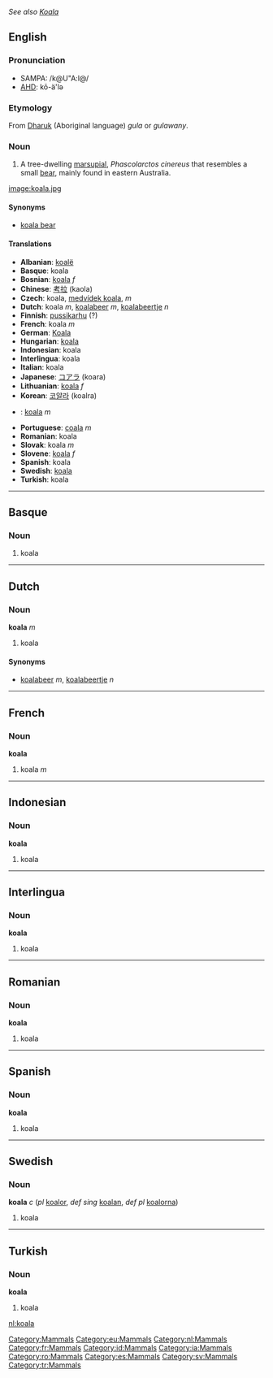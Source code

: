 ''See also [[Koala]]''
==English==
[[Category:Mammals]]
===Pronunciation===
*SAMPA: /k@U"A:l@/
*[[w:AHD|AHD]]: kō-ä'lə

===Etymology===
From [[w:Dharuk|Dharuk]] (Aboriginal language) ''gula'' or ''gulawany''.

===Noun===
# A tree-dwelling [[marsupial]], ''Phascolarctos cinereus'' that resembles a small [[bear]], mainly found in eastern Australia.

[[image:koala.jpg]]

====Synonyms====
*[[koala bear]]

====Translations====
*'''Albanian''': [[koalë]]
*'''Basque''': koala
*'''Bosnian''': [[koala]] ''f''
*'''Chinese''': [[考拉]] (kaola)
*'''Czech''': koala,  [[medvídek koala]],  ''m''
*'''Dutch''': koala ''m'', [[koalabeer]] ''m'', [[koalabeertje]] ''n''
*'''Finnish''': [[pussikarhu]] (?)
*'''French''': koala ''m''
*'''German''': [[Koala]]
*'''Hungarian''': [[koala]]
*'''Indonesian''': koala
*'''Interlingua''': koala
*'''Italian''': koala
*'''Japanese''': [[コアラ]] (koara)
*'''Lithuanian''': [[koala]] ''f''
*'''Korean''': [[코알라]] (koalra)
*{{no}}: [[koala]] ''m''
*'''Portuguese''': [[coala]] ''m''
*'''Romanian''': koala
*'''Slovak''': koala  ''m''
*'''Slovene''': [[koala]] ''f''
*'''Spanish''': koala
*'''Swedish''': [[koala#Swedish|koala]]
*'''Turkish''': koala

----

==Basque==
[[Category:eu:Mammals]]
===Noun===
#koala

----
==Dutch==
[[Category:nl:Mammals]]
===Noun===
'''koala''' ''m''

#koala

====Synonyms====
*[[koalabeer]] ''m'', [[koalabeertje]] ''n''

----
==French==
[[Category:fr:Mammals]]
===Noun===
'''koala'''

#koala ''m''

----
==Indonesian==
[[Category:id:Mammals]]
===Noun===
'''koala'''

#koala

----
==Interlingua==
[[Category:ia:Mammals]]
===Noun===
'''koala'''

#koala

----
==Romanian==
[[Category:ro:Mammals]]
===Noun===
'''koala'''

#koala

----
==Spanish==
[[Category:es:Mammals]]
===Noun===
'''koala'''

#koala

----
==Swedish==
[[Category:sv:Mammals]]
===Noun===
'''koala''' ''c'' (''pl'' [[koalor]], ''def sing'' [[koalan]], ''def pl'' [[koalorna]])

#koala
----
==Turkish==
[[Category:tr:Mammals]]
===Noun===
'''koala'''

#koala

[[nl:koala]]